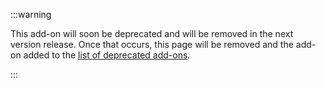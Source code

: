 :::warning

This add-on will soon be deprecated and will be removed in the next version release. Once that occurs, this page will be removed and the add-on added to the [list of deprecated add-ons](../web-configurator/menu-pages/08-add-ons-configuration.mdx#deprecated-add-ons).

:::
